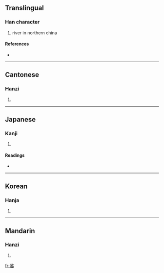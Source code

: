 ==Translingual==

===Han character===
{{Han char|rn=85|rad=水|as=12|sn=15|four=3716<sub>4</sub>|canj=水口一口 (ERMR)}}

# river in northern china

====References====
* {{Han ref|kx=0649.120|dkj=18243|dj=1059.070|hdz=31741.010|uh=6F5E|ud=28510|bh=E9F0|bd=59888}}

----

==Cantonese==

===Hanzi===
{{yue-hanzi|jyut=|y=lou6}}

# {{defn|Cantonese}}

----

==Japanese==

===Kanji===
{{ja-kanji|grade=|rs=水12}}

# {{defn|Japanese}}

====Readings====
* {{ja-readings|on=[[ろ]] (ro), [[る]] (ru)|kun=}}

----

==Korean==

===Hanja===
{{ko-hanja|hangeul=로>노|eumhun=|rv=ro>no|mr=ro>no|y=lo>no}}

# {{defn|Korean}}

----

==Mandarin==

===Hanzi===
{{cmn-hanzi|pin=[[lù]] ([[lu4]]), [[sùn]] ([[sun4]])|wg=lu<sup>4</sup>, sun<sup>4</sup>}}

# {{defn|Mandarin}}

[[fr:潞]]